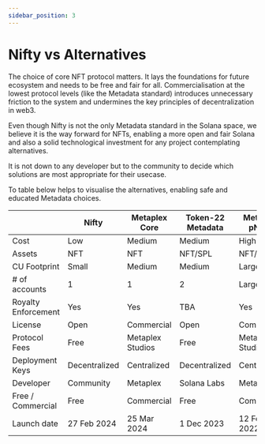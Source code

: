 ```yaml
---
sidebar_position: 3
---
```


# Nifty vs Alternatives

The choice of core NFT protocol matters. It lays the foundations for future ecosystem and needs to be free and fair for all. Commercialisation at the lowest protocol levels (like the Metadata standard) introduces unnecessary friction to the system and undermines the key principles of decentralization in web3.

Even though Nifty is not the only Metadata standard in the Solana space, we believe it is the way forward for NFTs, enabling a more open and fair Solana and also a solid technological investment for any project contemplating alternatives.

It is not down to any developer but to the community to decide which solutions are most appropriate for their usecase.

To table below helps to visualise the alternatives, enabling safe and educated Metadata choices.

||Nifty|Metaplex Core|Token-22 Metadata|Metaplex pNFTs|
|-----|-----|-----|-----|-----|
|Cost|Low|Medium|Medium|High|
|Assets|NFT|NFT|NFT/SPL|NFT/SPL|
|CU Footprint|Small|Medium|Medium|Large|
|# of accounts|1|1|2|Large|
|Royalty Enforcement|Yes|Yes|TBA|Yes|
|License|Open|Commercial|Open|Commercial|
|Protocol Fees|Free|Metaplex Studios|Free|Metaplex Studios|
|Deployment Keys|Decentralized|Centralized|Decentralized|Centralized|
|Developer|Community|Metaplex|Solana Labs|Metaplex|
|Free / Commercial|Free|Commercial|Free|Commercial|
|Launch date|27 Feb 2024|25 Mar 2024|1 Dec 2023|12 Feb 2022|


```
